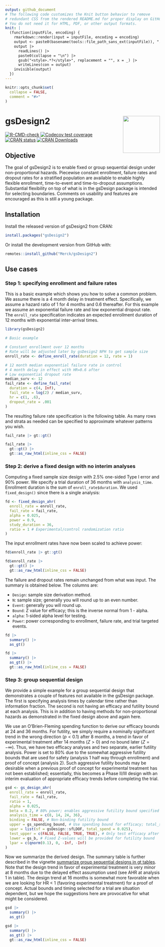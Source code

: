 ```yaml
---
output: github_document
# The following code customizes the Knit button behavior to remove
# redundant CSS from the rendered README.md for proper display on GitHub.
# You do not need it for HTML, PDF, or other output formats.
knit: |
  (function(inputFile, encoding) {
    rmarkdown::render(input = inputFile, encoding = encoding)
    output <- paste0(basename(tools::file_path_sans_ext(inputFile)), ".md")
    output |>
      readLines() |>
      paste0(collapse = "\n") |>
      gsub("<style>.*?</style>", replacement = "", x = _) |>
      writeLines(con = output)
    invisible(output)
  })
---
```


<!-- README.md is generated from README.Rmd. Please edit that file -->

```r
knitr::opts_chunk$set(
  collapse = FALSE,
  comment = "#>"
)
```

# gsDesign2 <img src="man/figures/logo.png" align="right" width="120" />

<!-- badges: start -->
[![R-CMD-check](https://github.com/Merck/gsDesign2/actions/workflows/R-CMD-check.yaml/badge.svg)](https://github.com/Merck/gsDesign2/actions/workflows/R-CMD-check.yaml)
[![Codecov test coverage](https://codecov.io/gh/Merck/gsDesign2/branch/main/graph/badge.svg)](https://app.codecov.io/gh/Merck/gsDesign2?branch=main)
[![CRAN status](https://www.r-pkg.org/badges/version/gsDesign2)](https://CRAN.R-project.org/package=gsDesign2)
[![CRAN Downloads](https://cranlogs.r-pkg.org/badges/gsDesign2)](https://cran.r-project.org/package=gsDesign2)
<!-- badges: end -->

## Objective

The goal of gsDesign2 is to enable fixed or group sequential design
under non-proportional hazards. Piecewise constant enrollment, failure
rates and dropout rates for a stratified population are available to
enable highly flexible enrollment, time-to-event and time-to-dropout
assumptions. Substantial flexibility on top of what is in the gsDesign
package is intended for selecting boundaries. Comments on usability and
features are encouraged as this is still a young package.

## Installation

Install the released version of gsDesign2 from CRAN:

```r
install.packages("gsDesign2")
```

Or install the development version from GitHub with:

```r
remotes::install_github("Merck/gsDesign2")
```

## Use cases

### Step 1: specifying enrollment and failure rates

This is a basic example which shows you how to solve a common problem.
We assume there is a 4 month delay in treatment effect. Specifically, we
assume a hazard ratio of 1 for 4 months and 0.6 thereafter. For this
example we assume an exponential failure rate and low exponential
dropout rate. The `enroll_rate` specification indicates an expected
enrollment duration of 12 months with exponential inter-arrival times.

```r
library(gsDesign2)

# Basic example

# Constant enrollment over 12 months
# Rate will be adjusted later by gsDesign2 NPH to get sample size
enroll_rate <- define_enroll_rate(duration = 12, rate = 1)

# 12 month median exponential failure rate in control
# 4 month delay in effect with HR=0.6 after
# Low exponential dropout rate
median_surv <- 12
fail_rate <- define_fail_rate(
  duration = c(4, Inf),
  fail_rate = log(2) / median_surv,
  hr = c(1, .6),
  dropout_rate = .001
)
```

The resulting failure rate specification is the following table. As many
rows and strata as needed can be specified to approximate whatever
patterns you wish.

```r
fail_rate |> gt::gt()
```

```r
fail_rate |>
  gt::gt() |>
  gt::as_raw_html(inline_css = FALSE)
```

### Step 2: derive a fixed design with no interim analyses

Computing a fixed sample size design with 2.5% one-sided Type I error
and 90% power. We specify a trial duration of 36 months with `analysis_time`.
Enrollment duration is the sum of `enroll_rate$duration`.
We used `fixed_design()` since there is a single analysis:

```r
fd <- fixed_design_ahr(
  enroll_rate = enroll_rate,
  fail_rate = fail_rate,
  alpha = 0.025,
  power = 0.9,
  study_duration = 36,
  ratio = 1 # Experimental/control randomization ratio
)
```

The input enrollment rates have now been scaled to achieve power:

```r
fd$enroll_rate |> gt::gt()
```

```r
fd$enroll_rate |>
  gt::gt() |>
  gt::as_raw_html(inline_css = FALSE)
```

The failure and dropout rates remain unchanged from what was input.
The summary is obtained below. The columns are:

- `Design`: sample size derivation method.
- `N`: sample size; generally you will round up to an even number.
- `Event`: generally you will round up.
- `Bound`: Z value for efficacy; this is the inverse normal from 1 - alpha.
- `alpha`: 1-sided alpha level for testing.
- `Power`: power corresponding to enrollment, failure rate, and
  trial targeted events.

```r
fd |>
  summary() |>
  as_gt()
```

```r
fd |>
  summary() |>
  as_gt() |>
  gt::as_raw_html(inline_css = FALSE)
```

### Step 3: group sequential design

We provide a simple example for a group sequential design that
demonstrates a couple of features not available in the gsDesign package.
The first is specifying analysis times by calendar time rather
than information fraction. The second is not having an efficacy and
futility bound at each analysis. This is in addition to having methods
for non-proportional hazards as demonstrated in the fixed design above
and again here.

We use an O'Brien-Fleming spending function to derive our efficacy
bounds at 24 and 36 months. For futility, we simply require a nominally
significant trend in the wrong direction ($p < 0.1$) after 8 months, a
trend in favor of experimental treatment after 14 months ($Z > 0$) and
no bound later ($Z = -\infty$). Thus, we have two efficacy analyses and
two separate, earlier futility analysis. Power is set to 80% due to the
somewhat aggressive futility bounds that are used for safety (analysis 1
half way through enrollment) and proof of concept (analysis 2). Such
aggressive futility bounds may be desirable when a previous proof of
concept for experimental treatment has not been established;
essentially, this becomes a Phase II/III design with an interim
evaluation of appropriate efficacy trends before completing the trial.

```r
gsd <- gs_design_ahr(
  enroll_rate = enroll_rate,
  fail_rate = fail_rate,
  ratio = 1,
  alpha = 0.025,
  beta = 0.2, # 80% power; enables aggressive futility bound specified
  analysis_time = c(8, 14, 24, 36),
  binding = FALSE, # Non-binding futility bound
  upper = gs_spending_bound, # Use spending bound for efficacy; total_spend is normally alpha
  upar = list(sf = gsDesign::sfLDOF, total_spend = 0.025),
  test_upper = c(FALSE, FALSE, TRUE, TRUE), # Only test efficacy after 1st analysis
  lower = gs_b, # Fixed Z-values will be provided for futility bound
  lpar = c(qnorm(0.1), 0, -Inf, -Inf)
)
```

Now we summarize the derived design. The summary table is further described
in the vignette [summarize group sequential designs in gt
tables](https://merck.github.io/gsDesign2/articles/story-summarize-designs.html).
Note that the design trend in favor of experimental treatment
is very minor at 8 months due to the delayed effect assumption used
(see AHR at analysis 1 in table). The design trend at 16 months is somewhat
more favorable when we are looking for HR < 1 (favoring experimental
treatment) for a proof of concept. Actual bounds and timing selected for
a trial are situation dependent, but we hope the suggestions here are
provocative for what might be considered.

```r
gsd |>
  summary() |>
  as_gt()
```

```r
gsd |>
  summary() |>
  as_gt() |>
  gt::as_raw_html(inline_css = FALSE)
```
